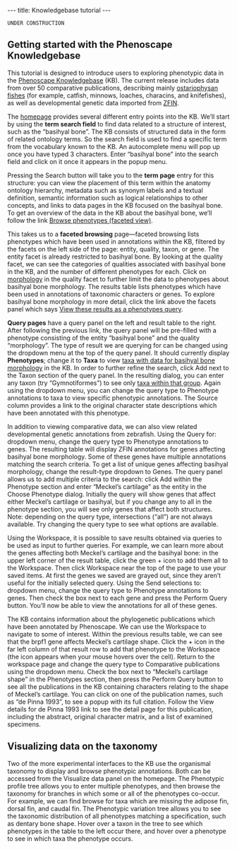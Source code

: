 ---
title: Knowledgebase tutorial
---

 UNDER CONSTRUCTION

==Getting started with the Phenoscape Knowledgebase==

This tutorial is designed to introduce users to exploring phenotypic data in the [http://kb.phenoscape.org/ Phenoscape Knowledgebase] (KB). The current release includes data from over 50 comparative publications, describing mainly [http://en.wikipedia.org/wiki/Ostariophysi ostariophysan fishes] (for example, catfish, minnows, loaches, characins, and knifefishes), as well as developmental genetic data imported from [http://zfin.org/ ZFIN].

The [http://kb.phenoscape.org/ homepage] provides several different entry points into the KB. We’ll start by using the '''term search field''' to find data related to a structure of interest, such as the “basihyal bone”. The KB consists of structured data in the form of related ontology terms. So the search field is used to find a specific term from the vocabulary known to the KB. An autocomplete menu will pop up once you have typed 3 characters. Enter “basihyal bone” into the search field and click on it once it appears in the popup menu.

Pressing the Search button will take you to the '''term page''' entry for this structure: you can view the placement of this term within the anatomy ontology hierarchy, metadata such as synonym labels and a textual definition, semantic information such as logical relationships to other concepts, and links to data pages in the KB focused on the basihyal bone. To get an overview of the data in the KB about the basihyal bone, we’ll follow the link [http://kb.phenoscape.org/phenotypes/facets?facet_paths%5Bentity%5D=TAO%3A0000316 Browse phenotypes (faceted view)].

This takes us to a '''faceted browsing''' page—faceted browsing lists phenotypes which have been used in annotations within the KB, filtered by the facets on the left side of the page: entity, quality, taxon, or gene. The entity facet is already restricted to basihyal bone. By looking at the quality facet, we can see the categories of qualities associated with basihyal bone in the KB, and the number of different phenotypes for each. Click on [http://kb.phenoscape.org/phenotypes/facets?facet_paths%5Bentity%5D=TAO%3A0000316&facet_paths%5Bquality%5D=PATO%3A0000051 morphology] in the quality facet to further limit the data to phenotypes about basihyal bone morphology. The results table lists phenotypes which have been used in annotations of taxonomic characters or genes. To explore basihyal bone morphology in more detail, click the link above the facets panel which says [http://kb.phenoscape.org/phenotypes?&&filter%5Bdesc%5D=false&filter%5Bindex%5D=0&filter%5Blimit%5D=20&filter%5Bphenotypes%5D%5B0%5D%5Bentity%5D=TAO%3A0000316&filter%5Bphenotypes%5D%5B0%5D%5Bincluding_parts%5D=false&filter%5Bphenotypes%5D%5B0%5D%5Bquality%5D=PATO%3A0000051&filter%5Bsortby%5D=entity View these results as a phenotypes query].

'''Query pages''' have a query panel on the left and result table to the right. After following the previous link, the query panel will be pre-filled with a phenotype consisting of the entity “basihyal bone” and the quality “morphology”. The type of result we are querying for can be changed using the dropdown menu at the top of the query panel. It should currently display '''Phenotypes'''; change it to '''Taxa''' to view [http://kb.phenoscape.org/taxa?filter%5Bphenotypes_match_type%5D=any&filter%5Bphenotypes%5D%5B0%5D%5Bentity%5D=TAO%3A0000316&filter%5Bphenotypes%5D%5B0%5D%5Bquality%5D=PATO%3A0000051&filter%5Bphenotypes%5D%5B0%5D%5Bincluding_parts%5D=true&filter%5Bpublications_match_type%5D=any taxa with data for basihyal bone morphology] in the KB. In order to further refine the search, click Add next to the Taxon section of the query panel. In the resulting dialog, you can enter any taxon (try “Gymnotiformes”) to see only [http://kb.phenoscape.org/taxa?filter%5Btaxa%5D%5B0%5D=TTO%3A1390&filter%5Bphenotypes_match_type%5D=any&filter%5Bphenotypes%5D%5B0%5D%5Bentity%5D=TAO%3A0000316&filter%5Bphenotypes%5D%5B0%5D%5Bquality%5D=PATO%3A0000051&filter%5Bphenotypes%5D%5B0%5D%5Bincluding_parts%5D=true&filter%5Bpublications_match_type%5D=any taxa within that group]. Again using the dropdown menu, you can change the query type to Phenotype annotations to taxa to view specific phenotypic annotations. The Source column provides a link to the original character state descriptions which have been annotated with this phenotype.

In addition to viewing comparative data, we can also view related developmental genetic annotations from zebrafish. Using the Query for: dropdown menu, change the query type to Phenotype annotations to genes. The resulting table will display ZFIN annotations for genes affecting basihyal bone morphology. Some of these genes have multiple annotations matching the search criteria. To get a list of unique genes affecting basihyal morphology, change the result-type dropdown to Genes. The query panel allows us to add multiple criteria to the search: click Add within the Phenotype section and enter “Meckel’s cartilage” as the entity in the Choose Phenotype dialog. Initially the query will show genes that affect either Meckel’s cartilage or basihyal, but if you change any to all in the phenotype section, you will see only genes that affect both structures. Note: depending on the query type, intersections (“all”) are not always available. Try changing the query type to see what options are available.

Using the Workspace, it is possible to save results obtained via queries to be used as input to further queries. For example, we can learn more about the genes affecting both Meckel’s cartilage and the basihyal bone: in the upper left corner of the result table, click the green + icon to add them all to the Workspace. Then click Workspace near the top of the page to use your saved items. At first the genes we saved are grayed out, since they aren’t useful for the initially selected query. Using the Send selections to: dropdown menu, change the query type to Phenotype annotations to genes. Then check the box next to each gene and press the Perform Query button. You’ll now be able to view the annotations for all of these genes.

The KB contains information about the phylogenetic publications which have been annotated by Phenoscape. We can use the Workspace to navigate to some of interest. Within the previous results table, we can see that the brpf1 gene affects Meckel’s cartilage shape. Click the + icon in the far left column of that result row to add that phenotype to the Workspace (the icon appears when your mouse hovers over the cell). Return to the workspace page and change the query type to Comparative publications using the dropdown menu. Check the box next to “Meckel’s cartilage shape” in the Phenotypes section, then press the Perform Query button to see all the publications in the KB containing characters relating to the shape of Meckel’s cartilage. You can click on one of the publication names, such as “de Pinna 1993”, to see a popup with its full citation. Follow the View details for de Pinna 1993 link to see the detail page for this publication, including the abstract, original character matrix, and a list of examined specimens.

==Visualizing data on the taxonomy==

Two of the more experimental interfaces to the KB use the organismal taxonomy to display and browse phenotypic annotations. Both can be accessed from the Visualize data panel on the homepage. The Phenotypic profile tree allows you to enter multiple phenotypes, and then browse the taxonomy for branches in which some or all of the phenotypes co-occur. For example, we can find browse for taxa which are missing the adipose fin, dorsal fin, and caudal fin. The Phenotypic variation tree allows you to see the taxonomic distribution of all phenotypes matching a specification, such as dentary bone shape. Hover over a taxon in the tree to see which phenotypes in the table to the left occur there, and hover over a phenotype to see in which taxa the phenotype occurs.